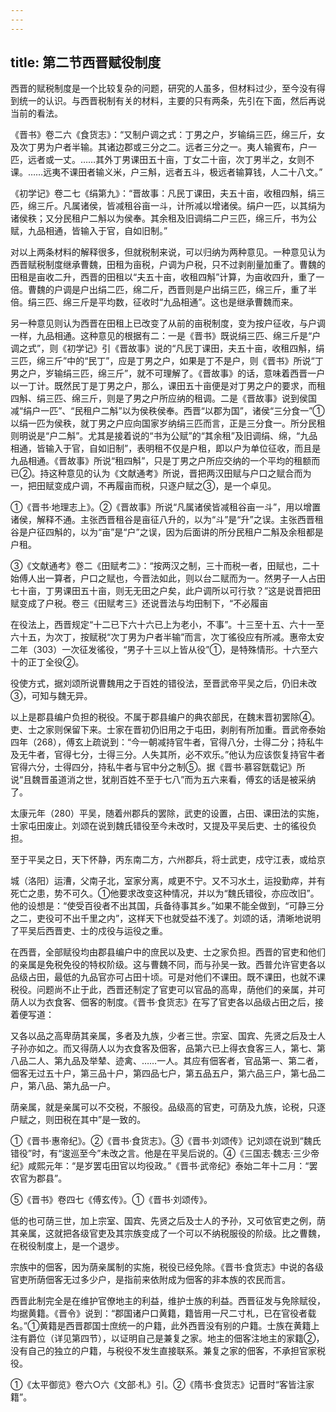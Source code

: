 ```yaml
---
---
---
```

title: 第二节西晋赋役制度
---



西晋的赋税制度是一个比较复杂的问题，研究的人虽多，但材料过少，至今没有得到统一的认识。与西晋税制有关的材料，主要的只有两条，先引在下面，然后再说当前的看法。

《晋书》卷二六《食货志》：“又制户调之式：丁男之户，岁输绢三匹，绵三斤，女及次丁男为户者半输。其诸边郡或三分之二。远者三分之一。夷人输賓布，户一匹，远者或一丈。……其外丁男课田五十亩，丁女二十亩，次丁男半之，女则不课。……远夷不课田者输义米，户三斛，远者五斗，极远者输算钱，人二十八文。”

《初学记》卷二七《绢第九》：“晋故事：凡民丁课田，夫五十亩，收租四斛，绢三匹，绵三斤。凡属诸侯，皆减租谷亩一斗，计所减以增诸侯。绢户一匹，以其绢为诸侯秩；又分民租户二斛以为侯奉。其余租及旧调绢二户三匹，绵三斤，书为公赋，九品相通，皆输入于官，自如旧制。”

对以上两条材料的解释很多，但就税制来说，可以归纳为两种意见。一种意见认为西晋赋税制度继承曹魏，田租为亩税，户调为户税，只不过剥削量加重了。曹魏的田租是亩收二升，西晋的田租以“夫五十亩，收租四斛”计算，为亩收四升，重了一倍。曹魏的户调是户出绢二匹，绵二斤，西晋则是户出绢三匹，绵三斤，重了半倍。绢三匹、绵三斤是平均数，征收时“九品相通”。这也是继承曹魏而来。

另一种意见则认为西晋在田租上已改变了从前的亩税制度，变为按户征收，与户调一样，九品相通。这种意见的根据有二：一是《晋书》既说绢三匹、绵三斤是“户调之式”，则《初学记》引《晋故事》说的“凡民丁课田，夫五十亩，收租四斛，绢三匹，绵三斤”中的“民丁”，应是丁男之户，如果是丁不是户，则《晋书》所说“丁男之户，岁输绢三匹，绵三斤”，就不可理解了。《晋故事》的话，意味着西晋一户以一丁计。既然民丁是丁男之户，那么，课田五十亩便是对丁男之户的要求，而租四斛、绢三匹、绵三斤，则是了男之户所应纳的租调。二是《晋故事》说到侯国减“绢户一匹”、“民租户二斛”以为侯秩侯奉。西晋“以郡为国”，诸侯“三分食一”①以绢一匹为侯秩，就丁男之户应向国家岁纳绢三匹而言，正是三分食一。所分民租则明说是“户二斛”。尤其是接着说的“书为公赋”的“其余租”及旧调绢、绵，“九品相通，皆输入于官，自如旧制”，表明租不仅是户租，即以户为单位征收，而且是九品相通。《晋故事》所说“租四斛”，只是丁男之户所应交纳的一个平均的租额而已②。持这种意见的认为《文献通考》所说，晋把两汉田赋与户口之赋合而为一，把田赋变成户调，不再履亩而税，只逐户赋之③，是一个卓见。

①《晋书·地理志上》。②《晋故事》所说“凡属诸侯皆减租谷亩一斗”，用以增置诸侯，解释不通。主张西晋租谷是亩征八升的，以为“斗”是“升”之误。主张西晋租谷是户征四斛的，以为“亩”是“户”之误，因为后面讲的所分民租户二斛及余租都是户租。

③《文献通考》卷二《田赋考二》：“按两汉之制，三十而税一者，田赋也，二十始傅人出一算者，户口之赋也，今晋法如此，则以台二赋而为一。然男子一人占田七十亩，丁男课田五十亩，则无无田之户矣，此户调所以可行欤？”这是说晋把田赋变成了户税。卷三《田赋考三》还说晋法与均田制下，“不必履亩

在役法上，西晋规定“十二已下六十六已上为老小，不事”。十三至十五、六十一至六十五，为次丁，按赋税“次丁男为户者半输”而言，次丁徭役应有所减。惠帝太安二年（303）一次征发徭役，“男子十三以上皆从役”①，是特殊情形。十六至六十的正丁全役②。

役使方式，据刘颂所说曹魏用之于百姓的错役法，至晋武帝平吴之后，仍旧未改③，可知与魏无异。

以上是郡县编户负担的税役。不属于郡县编户的典农部民，在魏末晋初罢除④。吏、士之家则保留下来。士家在晋初仍旧用之于屯田，剥削有所加重。晋武帝泰始四年（268），傅玄上疏说到：“今一朝减持官牛者，官得八分，士得二分；持私牛及无牛者，官得七分，士得三分。人失其所，必不欢乐。”他认为应该恢复持官牛者官得六分，士得四分，持私牛者与官中分之制⑤。据《晋书·慕容皝载记》所说“且魏晋虽道消之世，犹削百姓不至于七八”而为五六来看，傅玄的话是被采纳了。

太康元年（280）平吴，随着州郡兵的罢除，武吏的设置，占田、课田法的实施，士家屯田废止。刘颂在说到魏氏错役至今未改时，又提及平吴后吏、士的徭役负担。

至于平吴之日，天下怀静，丙东南二方，六州郡兵，将士武吏，戍守江表，或给京

城（洛阳）运漕，父南子北，室家分离，咸更不宁。又不习水土，运投勤瘁，并有死亡之患，势不可久。①他要求改变这种情况，并以为“魏氏错役，亦应改旧”。他的设想是：“使受百役者不出其国，兵备待事其乡。”如果不能全做到，“可静三分之二，吏役可不出千里之内”，这样天下也就受益不浅了。刘颂的话，清晰地说明了平吴后西晋吏、士的戍役与运役之重。

在西晋，全部赋役均由郡县编户中的庶民以及吏、士之家负担。西晋的官吏和他们的亲属是免税免役的特权阶级。这与曹魏不同，而与孙吴一致。西普允许官吏各以品级占田，最低的九品官亦可占田十顷。可是对他们不课田。既不课田，也就不课税役。问题尚不止于此，西晋还制定了官吏可以官品的高卑，荫他们的亲属，并可荫人以为衣食客、佃客的制度。《晋书·食货志》在写了官吏各以品级占田之后，接着便写道：

又各以品之高卑荫其亲属，多者及九族，少者三世。宗室、国宾、先贤之后及士人子孙亦如之。而又得荫人以为衣食客及佃客，品第六已上得衣食客三人，第七、第八品二人、第九品及举辇、迹禽、……一人。其应有佃客者，官品第一、第二者，佃客无过五十户，第三品十户，第四品七户，第五品五户，第六品三户，第七品二户，第八品、第九品一户。

荫亲属，就是亲属可以不交税，不服役。品级高的官吏，可荫及九族，论税，只逐户赋之，则田税在其中”是一致的。

①《晋书·惠帝纪》。②《晋书·食货志》。③《晋书·刘颂传》记刘颂在说到“魏氏错役”时，有“逡巡至今”未改之言。他是在平吴后说的。④《三国志·魏志·三少帝纪》咸熙元年：“是岁罢屯田官以均役政。”《晋书·武帝纪》泰始二年十二月：“罢农官为郡县”。

⑤《晋书》卷四七《傅玄传》。①《晋书·刘颂传》。

低的也可荫三世，加上宗室、国宾、先贤之后及士人的予孙，又可依官吏之例，荫其亲属，这就把各级官吏及其宗族变成了一个可以不纳税服役的阶级。比之曹魏，在税役制度上，是一个退步。

宗族中的佃客，因为荫亲属制的实施，税役已经免除。《晋书·食货志》中说的各级官吏所荫佃客无过多少户，是指前来依附成为佃客的非本族的农民而言。

西晋此制完全是在维护官僚地主的利益，维护士族的利益。西晋征发与免除赋役，均据黄籍。《晋令》说到：“郡国诸户口黄籍，籍皆用一尺二寸札，已在官役者载名。”①黄籍是西晋郡国士庶统一的户籍，此外西晋没有别的户籍。士族在黄籍上注有爵位（详见第四节），以证明自己是兼复之家。地主的佃客注地主的家籍②，没有自己的独立的户籍，与税役不发生直接联系。兼复之家的佃客，不承担官家税役。

①《太平御览》卷六○六《文部·札》引。②《隋书·食货志》记晋时“客皆注家籍”。